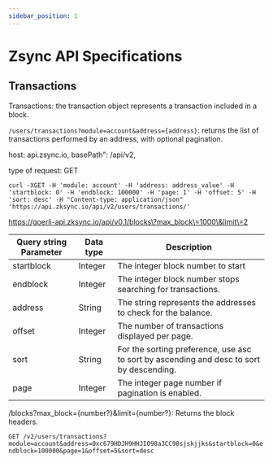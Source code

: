 ```yaml
---
sidebar_position: 1
---
```


# Zsync API Specifications

## Transactions

Transactions: the transaction object represents a transaction included in a block. 

`/users/transactions?module=account&address={address}`: returns the list of transactions performed by an address, with optional pagination.

host: api.zsync.io,
basePath": /api/v2,

type of request: GET

```curl
curl -XGET -H 'module: account' -H 'address: address_value' -H 'startblock: 0' -H 'endblock: 100000' -H 'page: 1' -H 'offset: 5' -H 'sort: desc' -H "Content-type: application/json" 'https://api.zksync.io/api/v2/users/transactions/'
```

https://goerli-api.zksync.io/api/v0.1/blocks\?max_block\=1000\&limit\=2


| Query string Parameter  | Data type | Description                                                                              |
|------------|-----------|------------------------------------------------------------------------------------------|
| startblock | Integer   | The integer block number to start                                                        |
| endblock   | Integer   | The integer block number stops searching for transactions.                               |
| address    | String    | The string represents the addresses to check for the balance.                            |
| offset     | Integer   | The number of transactions displayed per page.                                           |
| sort       | String    | For the sorting preference, use asc to sort by ascending and desc to sort by descending. |
| page       | Integer   | The integer page number if pagination is enabled.                                        |


/blocks?max_block={number?}&limit={number?}: Returns the block headers.



`GET /v2/users/transactions?module=account&address=0xc679HDJH9HHJI098a3CC98sjskjjks&startblock=0&endblock=100000&page=1&offset=5&sort=desc`



